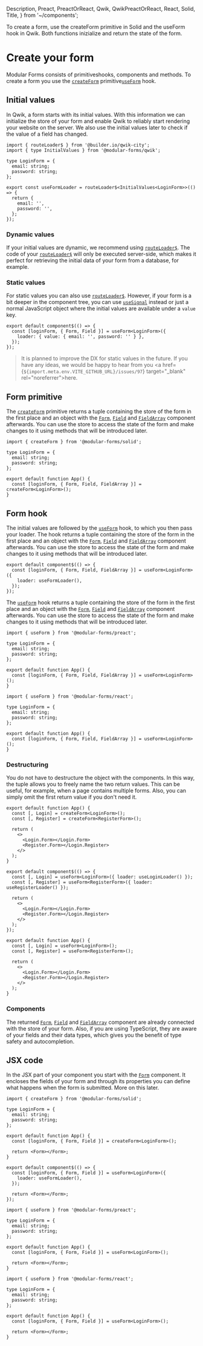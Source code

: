   Description,
  Preact,
  PreactOrReact,
  Qwik,
  QwikPreactOrReact,
  React,
  Solid,
  Title,
} from '~/components';

<Title>Create your form</Title>
<Description>
  To create a form, use the createForm primitive in Solid and the useForm hook
  in Qwik. Both functions inizialize and return the state of the form.
</Description>

# Create your form

Modular Forms consists of <Solid>primitives</Solid><QwikPreactOrReact>hooks</QwikPreactOrReact>, components and methods. To create a form you use the <Solid><A href="../../api/createForm">`createForm`</A> primitive</Solid><QwikPreactOrReact><A href="../../api/useForm">`useForm`</A> hook</QwikPreactOrReact>.

<Qwik block>

## Initial values

In Qwik, a form starts with its initial values. With this information we can initialize the store of your form and enable Qwik to reliably start rendering your website on the server. We also use the initial values later to check if the value of a field has changed.

```tsx
import { routeLoader$ } from '@builder.io/qwik-city';
import { type InitialValues } from '@modular-forms/qwik';

type LoginForm = {
  email: string;
  password: string;
};

export const useFormLoader = routeLoader$<InitialValues<LoginForm>>(() => {
  return {
    email: '',
    password: '',
  };
});
```

### Dynamic values

If your initial values are dynamic, we recommend using <a href="https://qwik.builder.io/docs/route-loader/" target="\_blank" rel="noreferrer">`routeLoader$`</a>. The code of your <a href="https://qwik.builder.io/docs/route-loader/" target="\_blank" rel="noreferrer">`routeLoader$`</a> will only be executed server-side, which makes it perfect for retrieving the initial data of your form from a database, for example.

### Static values

For static values you can also use <a href="https://qwik.builder.io/docs/route-loader/" target="\_blank" rel="noreferrer">`routeLoader$`</a>. However, if your form is a bit deeper in the component tree, you can use <a href="https://qwik.builder.io/docs/components/state/#usesignal" target="\_blank" rel="noreferrer">`useSignal`</a> instead or just a normal JavaScript object where the initial values are available under a `value` key.

```tsx
export default component$(() => {
  const [loginForm, { Form, Field }] = useForm<LoginForm>({
    loader: { value: { email: '', password: '' } },
  });
});
```

> It is planned to improve the DX for static values in the future. If you have any ideas, we would be happy to hear from you <a href={`${import.meta.env.VITE_GITHUB_URL}/issues/97`} target="\_blank" rel="noreferrer">here</a>.

</Qwik>

<Solid block>

## Form primitive

The <A href="../../api/createForm">`createForm`</A> primitive returns a tuple containing the store of the form in the first place and an object with the <A href="../../api/Form">`Form`</A>, <A href="../../api/Field">`Field`</A> and <A href="../../api/FieldArray">`FieldArray`</A> component afterwards. You can use the store to access the state of the form and make changes to it using methods that will be introduced later.

```tsx
import { createForm } from '@modular-forms/solid';

type LoginForm = {
  email: string;
  password: string;
};

export default function App() {
  const [loginForm, { Form, Field, FieldArray }] = createForm<LoginForm>();
}
```

</Solid>

<QwikPreactOrReact block>

## Form hook

</QwikPreactOrReact>

<Qwik block>

The initial values are followed by the <A href="../../api/useForm">`useForm`</A> hook, to which you then pass your loader. The hook returns a tuple containing the store of the form in the first place and an object with the <A href="../../api/Form">`Form`</A>, <A href="../../api/Field">`Field`</A> and <A href="../../api/FieldArray">`FieldArray`</A> component afterwards. You can use the store to access the state of the form and make changes to it using methods that will be introduced later.

```tsx
export default component$(() => {
  const [loginForm, { Form, Field, FieldArray }] = useForm<LoginForm>({
    loader: useFormLoader(),
  });
});
```

</Qwik>

<PreactOrReact block>

The <A href="../../api/useForm">`useForm`</A> hook returns a tuple containing the store of the form in the first place and an object with the <A href="../../api/Form">`Form`</A>, <A href="../../api/Field">`Field`</A> and <A href="../../api/FieldArray">`FieldArray`</A> component afterwards. You can use the store to access the state of the form and make changes to it using methods that will be introduced later.

</PreactOrReact>

<Preact block>

```tsx
import { useForm } from '@modular-forms/preact';

type LoginForm = {
  email: string;
  password: string;
};

export default function App() {
  const [loginForm, { Form, Field, FieldArray }] = useForm<LoginForm>();
}
```

</Preact>

<React block>

```tsx
import { useForm } from '@modular-forms/react';

type LoginForm = {
  email: string;
  password: string;
};

export default function App() {
  const [loginForm, { Form, Field, FieldArray }] = useForm<LoginForm>();
}
```

</React>

### Destructuring

You do not have to destructure the object with the components. In this way, the tuple allows you to freely name the two return values. This can be useful, for example, when a page contains multiple forms. Also, you can simply omit the first return value if you don't need it.

<Solid block>

```tsx
export default function App() {
  const [, Login] = createForm<LoginForm>();
  const [, Register] = createForm<RegisterForm>();

  return (
    <>
      <Login.Form></Login.Form>
      <Register.Form></Login.Register>
    </>
  );
}
```

</Solid>

<Qwik block>

```tsx
export default component$(() => {
  const [, Login] = useForm<LoginForm>({ loader: useLoginLoader() });
  const [, Register] = useForm<RegisterForm>({ loader: useRegisterLoader() });

  return (
    <>
      <Login.Form></Login.Form>
      <Register.Form></Login.Register>
    </>
  );
});
```

</Qwik>

<PreactOrReact block>

```tsx
export default function App() {
  const [, Login] = useForm<LoginForm>();
  const [, Register] = useForm<RegisterForm>();

  return (
    <>
      <Login.Form></Login.Form>
      <Register.Form></Login.Register>
    </>
  );
}
```

</PreactOrReact>

### Components

The returned <A href="../../api/Form">`Form`</A>, <A href="../../api/Field">`Field`</A> and <A href="../../api/FieldArray">`FieldArray`</A> component are already connected with the store of your form. Also, if you are using TypeScript, they are aware of your fields and their data types, which gives you the benefit of type safety and autocompletion.

## JSX code

In the JSX part of your component you start with the <A href="../../api/Form">`Form`</A> component. It encloses the fields of your form and through its properties you can define what happens when the form is submitted. More on this later.

<Solid block>

```tsx
import { createForm } from '@modular-forms/solid';

type LoginForm = {
  email: string;
  password: string;
};

export default function App() {
  const [loginForm, { Form, Field }] = createForm<LoginForm>();

  return <Form></Form>;
}
```

</Solid>

<Qwik block>

```tsx
export default component$(() => {
  const [loginForm, { Form, Field }] = useForm<LoginForm>({
    loader: useFormLoader(),
  });

  return <Form></Form>;
});
```

</Qwik>

<Preact block>

```tsx
import { useForm } from '@modular-forms/preact';

type LoginForm = {
  email: string;
  password: string;
};

export default function App() {
  const [loginForm, { Form, Field }] = useForm<LoginForm>();

  return <Form></Form>;
}
```

</Preact>

<React block>

```tsx
import { useForm } from '@modular-forms/react';

type LoginForm = {
  email: string;
  password: string;
};

export default function App() {
  const [loginForm, { Form, Field }] = useForm<LoginForm>();

  return <Form></Form>;
}
```

</React>
